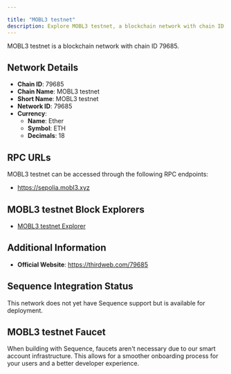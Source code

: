 ```yaml
---

title: "MOBL3 testnet"
description: Explore MOBL3 testnet, a blockchain network with chain ID 79685. Learn about its native currency, Ether, and how to interact with the network.
---
```




MOBL3 testnet is a blockchain network with chain ID 79685.

## Network Details

- **Chain ID**: 79685
- **Chain Name**: MOBL3 testnet
- **Short Name**: MOBL3 testnet
- **Network ID**: 79685
- **Currency**: 
  - **Name**: Ether
  - **Symbol**: ETH
  - **Decimals**: 18

## RPC URLs

MOBL3 testnet can be accessed through the following RPC endpoints:

- https://sepolia.mobl3.xyz

## MOBL3 testnet Block Explorers

- [MOBL3 testnet Explorer](https://testnet.mobl3.xyz)

## Additional Information

- **Official Website**: https://thirdweb.com/79685

## Sequence Integration Status

This network does not yet have Sequence support but is available for deployment.

## MOBL3 testnet Faucet

When building with Sequence, faucets aren't necessary due to our smart account infrastructure. This allows for a smoother onboarding process for your users and a better developer experience.
